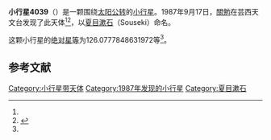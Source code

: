 {{Infobox planet
| bgcolour = #FFFFC0
| name = 4039 Souseki
| symbol = 
| image = 
| caption = 
| discovery = yes
| discovery_ref = 
| discoverer = [[關勉|關勉]]
| discovery_site = [[芸西天文台|芸西天文台]] 
| discovered = 1987年9月17日
| designations = yes
| mp_name = 
| named_after = 
| alt_names = 1987 SH/ 1961 VD1 / 1972 RG1 / 1983 RL7
| mp_category = [[主带小行星|主带小行星]]
| orbit_ref = <ref name="a">[http://ssd.jpl.nasa.gov/sbdb.cgi?sstr=4039 4039 Souseki] {{Wayback|url=http://ssd.jpl.nasa.gov/sbdb.cgi?sstr=4039 |date=20201124003706 }}，小行星數據庫瀏覽器（JPL Small-Body Database Browser）－[[美国国家航空航天局|美国国家航空航天局]]喷气推进实验室</ref>
| epoch = 2456400.5 (2013年4月18日更新)
| aphelion = {{convert|2.564872513544109|AU|km|3|abbr=on|lk=out}}
| perihelion = {{convert|2.269509587946238|AU|km|3|abbr=on}}
| semimajor = {{convert|2.417191050745173|AU|km|3|abbr=on}}
| eccentricity = 0.061096314
| period = 1372.666053 [[日|日]]<br />3.76[[儒略年|儒略年]]
| avg_speed = 
| inclination = 5.046755132569491
| asc_node = 275.5429116828184
| mean_anomaly = 
| arg_peri = 126.0777848631972
| satellites = 
| physical_characteristics = yes
| dimensions = 
| mass = 
| density = 
| surface_grav = 
| escape_velocity = 
| sidereal_day = 
| axial_tilt = 
| pole_ecliptic_lat = 
| pole_ecliptic_lon = 
| albedo = 
| temperatures= 
| temp_name1 = 
| mean_temp_1 = 
| max_temp_1 = 
| temp_name2 = 
| max_temp_2 = 
| spectral_type = 
| abs_magnitude = 126.0777848631972
}}

'''小行星4039'''（{{lang-en|4039 Souseki}}）是一颗围绕[[太阳|太阳]][[公转|公转]]的[[小行星|小行星]]。1987年9月17日，[[關勉|關勉]]在芸西天文台发现了此天体<ref name="a" /><ref>{{cite news|title=小行星列表|url=http://cfa-www.harvard.edu/iau/lists/NumberedMPs.txt|accessdate=2013-07-08|newspaper=哈佛大学|archive-date=2008-05-17|archive-url=https://web.archive.org/web/20080517010638/http://cfa-www.harvard.edu/iau/lists/NumberedMPs.txt|dead-url=no}}</ref>，以[[夏目漱石|夏目漱石]]（Souseki）命名。

这颗小行星的[[绝对星等|绝对星等]]为126.0777848631972等<ref name="a" />。

==参考文献==
{{reflist}}
{{Minor Planet Number|[[小行星4038|小行星4038]]|[[小行星4040|小行星4040]]}}

{{小天体}}

[[Category:小行星带天体|Category:小行星带天体]]
[[Category:1987年发现的小行星|Category:1987年发现的小行星]]
[[Category:夏目漱石|Category:夏目漱石]]

{{asteroid-stub}}